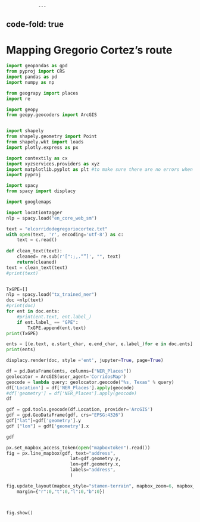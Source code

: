                 ---
code-fold: true
---

# Mapping Gregorio Cortez's route 

```python
import geopandas as gpd
from pyproj import CRS
import pandas as pd
import numpy as np

from geograpy import places
import re

import geopy
from geopy.geocoders import ArcGIS


import shapely
from shapely.geometry import Point
from shapely.wkt import loads
import plotly.express as px 

import contextily as cx
import xyzservices.providers as xyz
import matplotlib.pyplot as plt #to make sure there are no errors when plotting a graph
import pyproj

import spacy
from spacy import displacy

import googlemaps

import locationtagger
nlp = spacy.load("en_core_web_sm")
```

```python
text = "elcorridodegregoriocortez.txt"
with open(text, 'r', encoding='utf-8') as c:
    text = c.read()
    
def clean_text(text):
    cleaned= re.sub(r'[":;,.“”]', "", text)
    return(cleaned)
text = clean_text(text)
#print(text)


TxGPE=[]
nlp = spacy.load("tx_trained_ner")
doc =nlp(text) 
#print(doc)
for ent in doc.ents:
    #print(ent.text, ent.label_)
    if ent.label_ == "GPE":
        TxGPE.append(ent.text)
print(TxGPE)
```

```python
ents = [(e.text, e.start_char, e.end_char, e.label_)for e in doc.ents]
print(ents)
```

```python
displacy.render(doc, style ='ent', jupyter=True, page=True)
```

```python
df = pd.DataFrame(ents, columns=["NER_Places"])
geolocator = ArcGIS(user_agent='CorridosMap')
geocode = lambda query: geolocator.geocode("%s, Texas" % query)
df['Location'] = df['NER_Places'].apply(geocode)
#df['geometry'] = df['NER_Places'].apply(geocode)
df
```

```python
gdf = gpd.tools.geocode(df.Location, provider='ArcGIS')
gdf = gpd.GeoDataFrame(gdf, crs="EPSG:4326")
gdf["lat"]=gdf['geometry'].y
gdf ["lon"] = gdf['geometry'].x

gdf
```

```python
px.set_mapbox_access_token(open("mapboxtoken").read())
fig = px.line_mapbox(gdf, text="address",
                        lat=gdf.geometry.y,
                        lon=gdf.geometry.x,
                        labels="address",
                        )

fig.update_layout(mapbox_style="stamen-terrain", mapbox_zoom=6, mapbox_center_lat = 29,
    margin={"r":0,"t":0,"l":0,"b":0})



fig.show()
```

